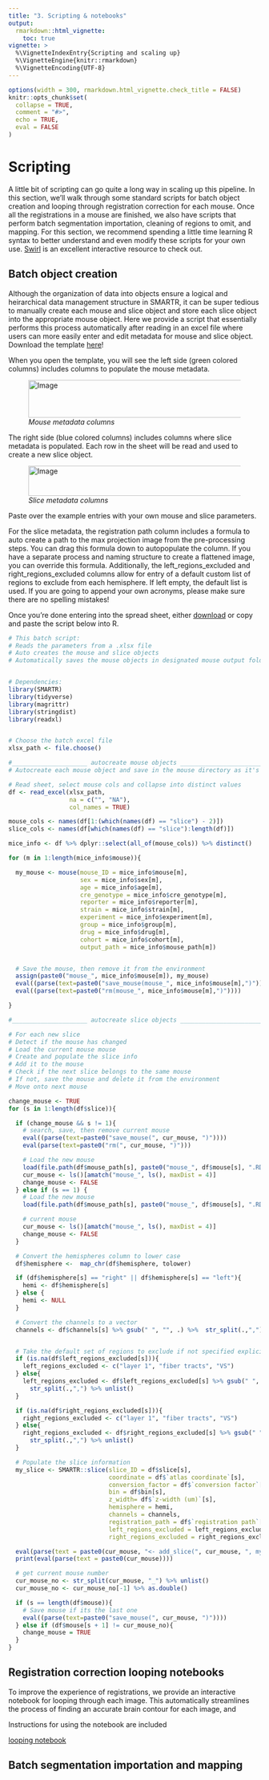 ```yaml
---
title: "3. Scripting & notebooks"
output: 
  rmarkdown::html_vignette:
    toc: true
vignette: >
  %\VignetteIndexEntry{Scripting and scaling up}
  %\VignetteEngine{knitr::rmarkdown}
  %\VignetteEncoding{UTF-8}
---
```


```r
options(width = 300, rmarkdown.html_vignette.check_title = FALSE)
knitr::opts_chunk$set(
  collapse = TRUE,
  comment = "#>",
  echo = TRUE, 
  eval = FALSE
)
```

# Scripting

A little bit of scripting can go quite a long way in scaling up this pipeline. In this section, we'll walk through some standard scripts for batch object creation and looping through registration correction for each mouse. Once all the registrations in a mouse are finished, we also have scripts that perform batch segmentation importation, cleaning of regions to omit, and mapping. For this section, we recommend spending a little time learning R syntax to better understand and even modify these scripts for your own use. [Swirl](https://swirlstats.com/) is an excellent interactive resource to check out.


## Batch object creation

Although the organization of data into objects ensure a logical and heirarchical data management structure in SMARTR, it can be super tedious to manually create each mouse and slice object and store each slice object into the appropriate mouse object. Here we provide a script that essentially performs this process automatically after reading in an excel file where users can more easily enter and edit metadata for mouse and slice object. Download the template [here](https://osf.io/zdm5w)!

When you open the template, you will see the left side (green colored columns) includes columns to populate the mouse metadata. 

<figure>
  <img src="../man/figures/mouse_batch_create_sheet.JPG" alt="Image" style="width: 650px; height: 75px;">
  <figcaption><em>Mouse metadata columns </em> </figcaption>
</figure>

The right side (blue colored columns) includes columns where slice metadata is populated. Each row in the sheet will be read and used to create a new slice object.

<figure>
  <img src="../man/figures/slice_batch_create_sheet.JPG" alt="Image" style="width: 900px; height: 60px;">
  <figcaption><em>Slice metadata columns</em> </figcaption>
</figure>

Paste over the example entries with your own mouse and slice parameters. 

For the slice metadata, the registration path column includes a formula to auto create a path to the max projection image from the pre-processing steps. You can drag this formula down to autopopulate the column. If you have a separate process and naming structure to create a flattened image, you can override this formula. Additionally, the left_regions_excluded and right_regions_excluded columns allow for entry of a default custom list of regions to exclude from each hemisphere. If left empty, the default list is used. If you are going to append your own acronyms, please make sure there are no spelling mistakes!

Once you're done entering into the spread sheet, either [download](https://osf.io/fkgw8) or copy and paste the script below into R.

```r
# This batch script:
# Reads the parameters from a .xlsx file
# Auto creates the mouse and slice objects
# Automatically saves the mouse objects in designated mouse output folder


# Dependencies:
library(SMARTR)
library(tidyverse)
library(magrittr)
library(stringdist)
library(readxl)


# Choose the batch excel file
xlsx_path <- file.choose()

#_____________________ autocreate mouse objects _______________________________
# Autocreate each mouse object and save in the mouse directory as it's output folder

# Read sheet, select mouse cols and collapse into distinct values
df <- read_excel(xlsx_path,
                 na = c("", "NA"),
                 col_names = TRUE)

mouse_cols <- names(df[1:(which(names(df) == "slice") - 2)])
slice_cols <- names(df[which(names(df) == "slice"):length(df)])

mice_info <- df %>% dplyr::select(all_of(mouse_cols)) %>% distinct()

for (m in 1:length(mice_info$mouse)){

  my_mouse <- mouse(mouse_ID = mice_info$mouse[m],
                    sex = mice_info$sex[m],
                    age = mice_info$age[m],
                    cre_genotype = mice_info$cre_genotype[m],
                    reporter = mice_info$reporter[m],
                    strain = mice_info$strain[m],
                    experiment = mice_info$experiment[m],
                    group = mice_info$group[m],
                    drug = mice_info$drug[m],
                    cohort = mice_info$cohort[m],
                    output_path = mice_info$mouse_path[m])


  # Save the mouse, then remove it from the environment
  assign(paste0("mouse_", mice_info$mouse[m]), my_mouse)
  eval((parse(text=paste0("save_mouse(mouse_", mice_info$mouse[m],")"))))
  eval((parse(text=paste0("rm(mouse_", mice_info$mouse[m],")"))))

}

#_____________________ autocreate slice objects _______________________________

# For each new slice
# Detect if the mouse has changed
# Load the current mouse mouse
# Create and populate the slice info
# Add it to the mouse
# Check if the next slice belongs to the same mouse
# If not, save the mouse and delete it from the environment
# Move onto next mouse

change_mouse <- TRUE
for (s in 1:length(df$slice)){

  if (change_mouse && s != 1){
    # search, save, then remove current mouse
    eval((parse(text=paste0("save_mouse(", cur_mouse, ")"))))
    eval(parse(text=paste0("rm(", cur_mouse, ")")))

    # Load the new mouse
    load(file.path(df$mouse_path[s], paste0("mouse_", df$mouse[s], ".RDATA")))
    cur_mouse <- ls()[amatch("mouse_", ls(), maxDist = 4)]
    change_mouse <- FALSE
  } else if (s == 1) {
    # Load the new mouse
    load(file.path(df$mouse_path[s], paste0("mouse_", df$mouse[s], ".RDATA")))

    # current mouse
    cur_mouse <- ls()[amatch("mouse_", ls(), maxDist = 4)]
    change_mouse <- FALSE
  }

  # Convert the hemispheres column to lower case
  df$hemisphere <-  map_chr(df$hemisphere, tolower)

  if (df$hemisphere[s] == "right" || df$hemisphere[s] == "left"){
    hemi <- df$hemisphere[s]
  } else {
    hemi <- NULL
  }

  # Convert the channels to a vector
  channels <- df$channels[s] %>% gsub(" ", "", .) %>%  str_split(.,",") %>% unlist()


  # Take the default set of regions to exclude if not specified explicitly in the sheet
  if (is.na(df$left_regions_excluded[s])){
    left_regions_excluded <- c("layer 1", "fiber tracts", "VS")
  } else{
    left_regions_excluded <- df$left_regions_excluded[s] %>% gsub(" ", "", .) %>%
      str_split(.,",") %>% unlist()
  }

  if (is.na(df$right_regions_excluded[s])){
    right_regions_excluded <- c("layer 1", "fiber tracts", "VS")
  } else{
    right_regions_excluded <- df$right_regions_excluded[s] %>% gsub(" ", "", .) %>%
      str_split(.,",") %>% unlist()
  }

  # Populate the slice information
  my_slice <- SMARTR::slice(slice_ID = df$slice[s],
                            coordinate = df$`atlas coordinate`[s],
                            conversion_factor = df$`conversion factor`[s],
                            bin = df$bin[s],
                            z_width= df$`z-width (um)`[s],
                            hemisphere = hemi,
                            channels = channels,
                            registration_path = df$`registration path`[s],
                            left_regions_excluded = left_regions_excluded,
                            right_regions_excluded = right_regions_excluded)

  eval(parse(text = paste0(cur_mouse, "<- add_slice(", cur_mouse, ", my_slice, replace = TRUE)")))
  print(eval(parse(text = paste0(cur_mouse))))

  # get current mouse number
  cur_mouse_no <- str_split(cur_mouse, "_") %>% unlist()
  cur_mouse_no <- cur_mouse_no[-1] %>% as.double()

  if (s == length(df$mouse)){
    # Save mouse if its the last one
    eval((parse(text=paste0("save_mouse(", cur_mouse, ")"))))
  } else if (df$mouse[s + 1] != cur_mouse_no){
    change_mouse = TRUE
  }
}
```


## Registration correction looping notebooks

To improve the experience of registrations, we provide an interactive notebook for looping through each image. This automatically streamlines the process of finding an accurate brain contour for each image, and 


Instructions for using the notebook are included 

[looping notebook](https://osf.io/uqrsc)




## Batch segmentation importation and mapping


